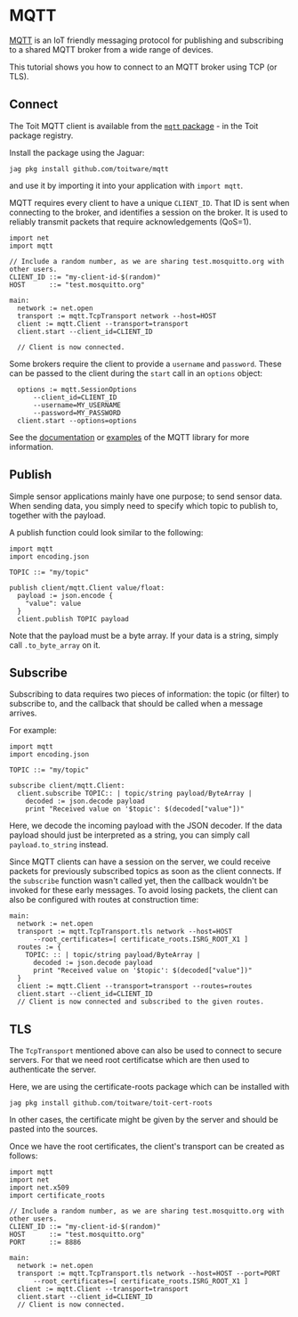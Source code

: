 # MQTT

[MQTT](https://mqtt.org/) is an IoT friendly messaging protocol for publishing and subscribing to a shared MQTT broker from a wide range of devices.

This tutorial shows you how to connect to an MQTT broker using TCP (or TLS).

## Connect

The Toit MQTT client is available from the [`mqtt` package](https://pkg.toit.io/package/github.com%2Ftoitware%2Fmqtt) - in the Toit package registry.

Install the package using the Jaguar:

```shell
jag pkg install github.com/toitware/mqtt
```

and use it by importing it into your application with `import mqtt`.

MQTT requires every client to have a unique `CLIENT_ID`. That ID is sent when connecting to the broker, and identifies a session on the broker.
It is used to reliably transmit packets that require acknowledgements (QoS=1).

```toit
import net
import mqtt

// Include a random number, as we are sharing test.mosquitto.org with other users.
CLIENT_ID ::= "my-client-id-$(random)"
HOST      ::= "test.mosquitto.org"

main:
  network := net.open
  transport := mqtt.TcpTransport network --host=HOST
  client := mqtt.Client --transport=transport
  client.start --client_id=CLIENT_ID

  // Client is now connected.
```

Some brokers require the client to provide a `username` and `password`. These can be passed to the client during the
`start` call in an `options` object:

```
  options := mqtt.SessionOptions
      --client_id=CLIENT_ID
      --username=MY_USERNAME
      --password=MY_PASSWORD
  client.start --options=options
```
See the [documentation](https://pkg.toit.io/github.com/toitware/mqtt@2.0.1/docs/mqtt/library-summary) or
[examples](https://github.com/toitware/mqtt/tree/main/examples) of the MQTT library for more information.

## Publish

Simple sensor applications mainly have one purpose; to send sensor data. When sending data, you simply need to specify which topic to publish to, together with the payload.

A publish function could look similar to the following:

```toit
import mqtt
import encoding.json

TOPIC ::= "my/topic"

publish client/mqtt.Client value/float:
  payload := json.encode {
    "value": value
  }
  client.publish TOPIC payload

```

Note that the payload must be a byte array. If your data is a string, simply call `.to_byte_array` on it.

## Subscribe

Subscribing to data requires two pieces of information: the topic (or filter) to subscribe to, and the callback that should be called
when a message arrives.

For example:
```toit
import mqtt
import encoding.json

TOPIC ::= "my/topic"

subscribe client/mqtt.Client:
  client.subscribe TOPIC:: | topic/string payload/ByteArray |
    decoded := json.decode payload
    print "Received value on '$topic': $(decoded["value"])"
```

Here, we decode the incoming payload with the JSON decoder. If the data payload should just be interpreted as a
string, you can simply call `payload.to_string` instead.

Since MQTT clients can have a session on the server, we could receive packets for previously subscribed topics
as soon as the client connects. If the `subscribe` function wasn't called yet, then the callback wouldn't be
invoked for these early messages. To avoid losing packets, the client can also be configured with routes at
construction time:

```
main:
  network := net.open
  transport := mqtt.TcpTransport.tls network --host=HOST
      --root_certificates=[ certificate_roots.ISRG_ROOT_X1 ]
  routes := {
    TOPIC: :: | topic/string payload/ByteArray |
      decoded := json.decode payload
      print "Received value on '$topic': $(decoded["value"])"
  }
  client := mqtt.Client --transport=transport --routes=routes
  client.start --client_id=CLIENT_ID
  // Client is now connected and subscribed to the given routes.
```

## TLS

The `TcpTransport` mentioned above can also be used to connect to secure servers. For
that we need root certificatse which are then used to authenticate the server.

Here, we are using the certificate-roots package which can be installed with

``` shell
jag pkg install github.com/toitware/toit-cert-roots
```

In other cases, the certificate might be given by the server and should be pasted into
the sources.

Once we have the root certificates, the client's transport can be created as follows:

```toit
import mqtt
import net
import net.x509
import certificate_roots

// Include a random number, as we are sharing test.mosquitto.org with other users.
CLIENT_ID ::= "my-client-id-$(random)"
HOST      ::= "test.mosquitto.org"
PORT      ::= 8886

main:
  network := net.open
  transport := mqtt.TcpTransport.tls network --host=HOST --port=PORT
      --root_certificates=[ certificate_roots.ISRG_ROOT_X1 ]
  client := mqtt.Client --transport=transport
  client.start --client_id=CLIENT_ID
  // Client is now connected.
```
